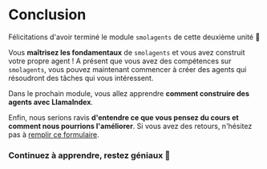 # Conclusion

Félicitations d'avoir terminé le module `smolagents` de cette deuxième unité 🥳

Vous **maîtrisez les fondamentaux** de `smolagents` et vous avez construit votre propre agent ! A présent que vous avez des compétences sur `smolagents`, vous pouvez maintenant commencer à créer des agents qui résoudront des tâches qui vous intéressent.

Dans le prochain module, vous allez apprendre **comment construire des agents avec LlamaIndex**.

Enfin, nous serions ravis **d'entendre ce que vous pensez du cours et comment nous pourrions l'améliorer**. Si vous avez des retours, n'hésitez pas à [remplir ce formulaire](https://docs.google.com/forms/d/e/1FAIpQLSe9VaONn0eglax0uTwi29rIn4tM7H2sYmmybmG5jJNlE5v0xA/viewform?usp=dialog).

### Continuez à apprendre, restez géniaux 🤗
